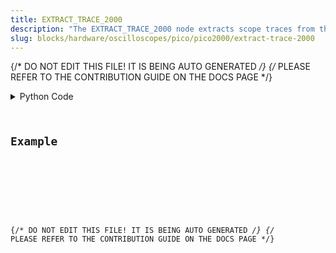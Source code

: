 ```yaml
---
title: EXTRACT_TRACE_2000
description: "The EXTRACT_TRACE_2000 node extracts scope traces from the P2000."
slug: blocks/hardware/oscilloscopes/pico/pico2000/extract-trace-2000
---
```


{/* DO NOT EDIT THIS FILE! IT IS BEING AUTO GENERATED */}
{/* PLEASE REFER TO THE CONTRIBUTION GUIDE ON THE DOCS PAGE */}


<PythonDocsDisplay docstring={docstring} />
<details>
<summary>Python Code</summary>



<Code code={pythonCode} lang="py" wrap theme="dracula" />

[Find this Flojoy Block on GitHub](https://github.com/flojoy-ai/blocks/blob/main/blocks/HARDWARE/OSCILLOSCOPES/PICO/PICO2000/EXTRACT_TRACE_2000/EXTRACT_TRACE_2000.py)

</details>

## Example


<GetHelpWidget />


<AppDisplay app={app} blockName="EXTRACT_TRACE_2000" client:visible />


<Example />

{/* DO NOT EDIT THIS FILE! IT IS BEING AUTO GENERATED */}
{/* PLEASE REFER TO THE CONTRIBUTION GUIDE ON THE DOCS PAGE */}
